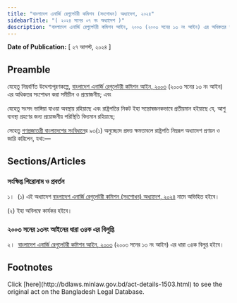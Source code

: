 ```yaml
---
title: "বাংলাদেশ এনার্জি রেগুলেটরী কমিশন (সংশোধন) অধ্যাদেশ, ২০২৪"
sidebarTitle: "( ২০২৪ সনের ০৭ নং অধ্যাদেশ )"
description: "বাংলাদেশ এনার্জি রেগুলেটরী কমিশন আইন, ২০০৩ (২০০৩ সনের ১৩ নং আইন) এর অধিকতর সংশোধনকল্পে প্রণীত অধ্যাদেশ"
---
```


**Date of Publication:** [ ২৭ আগস্ট, ২০২৪ ]

## Preamble

যেহেতু নিম্নবর্ণিত উদ্দেশ্যপূরণকল্পে, [বাংলাদেশ এনার্জি রেগুলেটরী কমিশন আইন, ২০০৩](/act-902.html "বাংলাদেশ এনার্জি রেগুলেটরী কমিশন আইন, ২০০৩") (২০০৩ সনের ১৩ নং আইন) এর অধিকতর সংশোধন করা সমীচীন ও প্রয়োজনীয়; এবং

যেহেতু সংসদ ভাঙ্গিয়া যাওয়া অবস্থায় রহিয়াছে এবং রাষ্ট্রপতির নিকট ইহা সন্তোষজনকভাবে প্রতীয়মান হইয়াছে যে, আশু ব্যবস্থা গ্রহণের জন্য প্রয়োজনীয় পরিস্থিতি বিদ্যমান রহিয়াছে;

সেহেতু [গণপ্রজাতন্ত্রী বাংলাদেশের সংবিধান](/act-957.html "গণপ্রজাতন্ত্রী বাংলাদেশের সংবিধান")ের ৯৩(১) অনুচ্ছেদে প্রদত্ত ক্ষমতাবলে রাষ্ট্রপতি নিম্নরূপ অধ্যাদেশ প্রণয়ন ও জারি করিলেন, যথা:—

## Sections/Articles

### সংক্ষিপ্ত শিরোনাম ও প্রবর্তন

১।  (১) এই অধ্যাদেশ [বাংলাদেশ এনার্জি রেগুলেটরী কমিশন (সংশোধন) অধ্যাদেশ, ২০২৪](/act-1503.html "বাংলাদেশ এনার্জি রেগুলেটরী কমিশন (সংশোধন) অধ্যাদেশ, ২০২৪") নামে অভিহিত হইবে।

(২) ইহা অবিলম্বে কার্যকর হইবে।

### ২০০৩ সনের ১৩নং আইনের ধারা ৩৪ক এর বিলুপ্তি

২।  [বাংলাদেশ এনার্জি রেগুলেটরী কমিশন আইন, ২০০৩](/act-902.html "বাংলাদেশ এনার্জি রেগুলেটরী কমিশন আইন, ২০০৩") (২০০৩ সনের ১৩ নং আইন) এর ধারা ৩৪ক বিলুপ্ত হইবে।

## Footnotes

<Note>
  Click [here](http://bdlaws.minlaw.gov.bd/act-details-1503.html) to see the original act on the Bangladesh Legal Database.
</Note>
